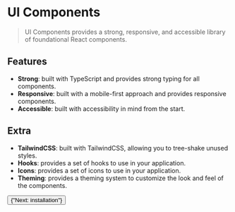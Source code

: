
<Meta title="Getting started/Overview" />

# UI Components

> UI Components provides a strong, responsive, and accessible library of foundational React components.

## Features

- **Strong**: built with TypeScript and provides strong typing for all components.
- **Responsive**: built with a mobile-first approach and provides responsive components.
- **Accessible**: built with accessibility in mind from the start.

## Extra

- **TailwindCSS**: built with TailwindCSS, allowing you to tree-shake unused styles.
- **Hooks**: provides a set of hooks to use in your application.
- **Icons**: provides a set of icons to use in your application.
- **Theming**: provides a theming system to customize the look and feel of the components.

<div className="not-av-typography mt-8">
	<Flexgrid alignHorizontal="flex-end">
		<FlexgridItem>
			<Button noBorder onClick={linkTo("getting-started--installation")}>
				{"Next: installation"}
			</Button>
		</FlexgridItem>
	</Flexgrid>
</div>
